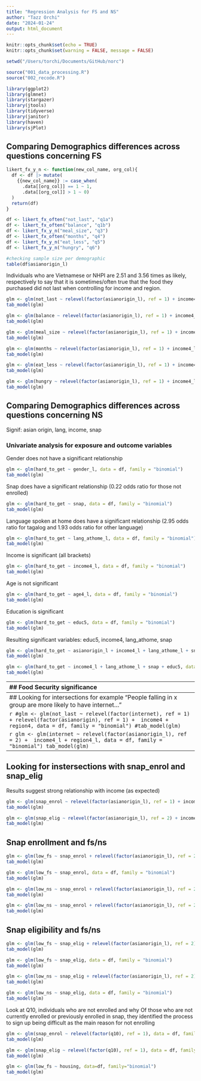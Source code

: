 ```yaml
---
title: "Regression Analysis for FS and NS"
author: "Tazz Orchi"
date: "2024-01-24"
output: html_document
---
```


```r
knitr::opts_chunk$set(echo = TRUE)
knitr::opts_chunk$set(warning = FALSE, message = FALSE) 

setwd("/Users/torchi/Documents/GitHub/norc")

source("001_data_processing.R")
source("002_recode.R")

library(ggplot2)
library(glmnet)
library(stargazer)
library(jtools)
library(tidyverse)
library(janitor)
library(haven)
library(sjPlot)
```

## Comparing Demographics differences across questions concerning FS

```r
likert_fx_y_n <- function(new_col_name, org_col){
  df <- df |> mutate(
    {{new_col_name}} := case_when(
      .data[[org_col]] == 1 ~ 1,
      .data[[org_col]] > 1 ~ 0)
  )
  return(df)
}
```

```r
df <- likert_fx_often("not_last", "q1a")
df <- likert_fx_often("balance", "q1b")
df <- likert_fx_y_n("meal_size", "q3")
df <- likert_fx_often("months", "q4")
df <- likert_fx_y_n("eat_less", "q5")
df <- likert_fx_y_n("hungry", "q6")
```

```r
#checking sample size per demographic
table(df$asianorigin_l)
```

Individuals who are Vietnamese or NHPI are 2.51 and 3.56 times as likely, respectively to say that it is sometimes/often true that the food they purchased did not last when controlling for income and region.

```r
glm <- glm(not_last ~ relevel(factor(asianorigin_l), ref = 1) + income4_l + region4_l, data = df, family = "binomial")
tab_model(glm)
```

```r
glm <- glm(balance ~ relevel(factor(asianorigin_l), ref = 1) + income4_l + region4_l, data = df, family = "binomial")
tab_model(glm)
```

```r
glm <- glm(meal_size ~ relevel(factor(asianorigin_l), ref = 1) + income4_l + region4_l, data = df, family = "binomial")
tab_model(glm)
```

```r
glm <- glm(months ~ relevel(factor(asianorigin_l), ref = 1) + income4_l + region4_l, data = df, family = "binomial")
tab_model(glm)
```

```r
glm <- glm(eat_less ~ relevel(factor(asianorigin_l), ref = 1) + income4_l + region4_l, data = df, family = "binomial")
tab_model(glm)
```

```r
glm <- glm(hungry ~ relevel(factor(asianorigin_l), ref = 1) + income4_l + region4_l, data = df, family = "binomial")
tab_model(glm)
```

## Comparing Demographics differences across questions concerning NS

Signif: asian origin, lang, income, snap

### Univariate analysis for exposure and outcome variables 

Gender does not have a significant relationship 
```r
glm <- glm(hard_to_get ~ gender_l, data = df, family = "binomial")
tab_model(glm)
```

Snap does have a significant relationship (0.22 odds ratio for those not enrolled)

```r
glm <- glm(hard_to_get ~ snap, data = df, family = "binomial")
tab_model(glm)
```

Language spoken at home does have a significant relationship (2.95 odds ratio for tagalog and 1.93 odds ratio for other language)
```r
glm <- glm(hard_to_get ~ lang_athome_l, data = df, family = "binomial")
tab_model(glm)
```

Income is significant (all brackets)

```r
glm <- glm(hard_to_get ~ income4_l, data = df, family = "binomial")
tab_model(glm)
```

Age is not significant 

```r
glm <- glm(hard_to_get ~ age4_l, data = df, family = "binomial")
tab_model(glm)
```

Education is significant

```r
glm <- glm(hard_to_get ~ educ5, data = df, family = "binomial")
tab_model(glm)
```

Resulting significant variables: educ5, income4, lang_athome, snap

```r
glm <- glm(hard_to_get ~ asianorigin_l + income4_l + lang_athome_l + snap + educ5, data = df, family = "binomial")
tab_model(glm)
```

```r
glm <- glm(hard_to_get ~ income4_l + lang_athome_l + snap + educ5, data = df, family = "binomial")
tab_model(glm)
```
----------------------------------------------------------------------------------------------------------
## Food Security significance

Signif: asian origin, income, region, lang, snap

## Comparing Income

We use Income as a Reference category (people making between 60K-100K) and want to compare the odds ratio of the other categories. 

Those with income under 30K are 3 times as likely to have less food security

```r
glm <- glm(low_fs ~ relevel(factor(income4_l), ref = 3) + region4_l + asianorigin_l + lang_athome_l + snap, data = df, family = "binomial")
tab_model(glm)
```
## Comparing Age

```r
glm <- glm(low_fs ~ relevel(factor(age4_l), ref = 1) + income4_l + region4_l + snap + asianorigin_l + lang_athome_l, data = df, family = "binomial")
tab_model(glm)
```

## Comparing asianorigin

```r
glm <- glm(low_fs ~ relevel(factor(asianorigin_l), ref = 2) + income4_l + region4_l + lang_athome_l, data = df, family = "binomial")
tab_model(glm)
```

```r
glm <- glm(low_fs ~ asianorigin_l + income4_l + region4_l + lang_athome_l + snap, data = df, family = "binomial")
tab_model(glm)
```

## Comparing Gender

```r
glm <- glm(low_fs ~ relevel(factor(gender_l), ref = 1) + income4_l + region4_l, data = df, family = "binomial")
tab_model(glm)
```

## Comparing employment status 

```r
glm <- glm(low_fs ~ relevel(factor(employ), ref = 1) + income4_l + region4_l + asianorigin_l + snap + lang_athome_l, data = df, family = "binomial")
tab_model(glm)
```

## Comparing Internet access 

```r
glm <- glm(low_fs ~ relevel(factor(internet_l), ref = 1) + income4_l + region4_l + asianorigin_l + snap + lang_athome_l, data = df, family = "binomial")
tab_model(glm)
```

## Comparing housing reference 

```r
glm <- glm(low_fs ~ relevel(factor(housing), ref = 1) + income4_l + region4_l + asianorigin_l + snap + lang_athome_l, data = df, family = "binomial")
tab_model(glm)
```

Question here: How do we communicate these findings where we control for factors like hhsize and housing, income, etc. and see these significant relationships  

```r
glm <- glm(low_fs ~ relevel(factor(housing), ref = 1) + income4_l + region4_l + asianorigin_l + hhsize + lang_athome_l, data = df, family = "binomial")
tab_model(glm)
```
-----------------------------------------------------------------------------------------
## Looking for intersections for example "People falling in x group are more likely to have internet..." 

```r
#glm <- glm(not_last ~ relevel(factor(internet), ref = 1) + relevel(factor(asianorigin), ref = 1) +  income4 + region4, data = df, family = "binomial")
#tab_model(glm)
```

```r
glm <- glm(internet ~ relevel(factor(asianorigin_l), ref = 2) +  income4_l + region4_l, data = df, family = "binomial")
tab_model(glm)
```

-----------------------------------------------------------------------------------------
## Looking for instersections with snap_enrol and snap_elig

Results suggest strong relationship with income (as expected)
```r
glm <- glm(snap_enrol ~ relevel(factor(asianorigin_l), ref = 1) + income4_l + region4_l, data = df, family = "binomial")
tab_model(glm)
```

```r
glm <- glm(snap_elig ~ relevel(factor(asianorigin_l), ref = 2) + income4_l + region4_l, data = df, family = "binomial")
tab_model(glm)
```

## Snap enrollment and fs/ns

```r
glm <- glm(low_fs ~ snap_enrol + relevel(factor(asianorigin_l), ref = 2) + income4_l + region4_l, data = df, family = "binomial")
tab_model(glm)
```

```r
glm <- glm(low_fs ~ snap_enrol, data = df, family = "binomial")
tab_model(glm)
```

```r
glm <- glm(low_ns ~ snap_enrol + relevel(factor(asianorigin_l), ref = 2) + income4_l + region4_l, data = df, family = "binomial")
tab_model(glm)
```

```r
glm <- glm(low_ns ~ snap_enrol + relevel(factor(asianorigin_l), ref = 2), data = df, family = "binomial")
tab_model(glm)
```

## Snap eligibility and fs/ns

```r
glm <- glm(low_fs ~ snap_elig + relevel(factor(asianorigin_l), ref = 2) + income4_l + region4_l, data = df, family = "binomial")
tab_model(glm)
```

```r
glm <- glm(low_fs ~ snap_elig, data = df, family = "binomial")
tab_model(glm)
```

```r
glm <- glm(low_ns ~ snap_elig + relevel(factor(asianorigin_l), ref = 2) + income4_l + region4_l, data = df, family = "binomial")
tab_model(glm)
```

```r
glm <- glm(low_ns ~ snap_elig, data = df, family = "binomial")
tab_model(glm)
```

Look at Q10, individuals who are not enrolled and why 
Of those who are not currently enrolled or previously enrolled in snap, they identified the process to sign up being difficult as the main reason for not enrolling

```r
glm <- glm(snap_enrol ~ relevel(factor(q10), ref = 1), data = df, family = "binomial")
tab_model(glm)
```

```r
glm <- glm(snap_elig ~ relevel(factor(q10), ref = 1), data = df, family = "binomial")
tab_model(glm)
```

```r
glm <- glm(low_fs ~ housing, data=df, family="binomial")
tab_model(glm)
```